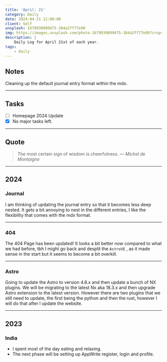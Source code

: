 ```yaml
---
title: 'April: 21'
category: Daily
date: 2024-04-21 12:00:00
client: Self
unsplash: 1679939099475-384a2ff77e90
img: https://images.unsplash.com/photo-1679939099475-384a2ff77e90?crop=entropy&cs=srgb&fm=jpg&ixid=MnwzNjM5Nzd8MHwxfHJhbmRvbXx8fHx8fHx8fDE2ODE3NDg2ODY&ixlib=rb-4.0.3&q=85
description: |
    Daily Log for April 21st of each year.
tags:
    - daily
---
```



<MDXJS>

## Notes

Cleaning up the default journal entry format within the mdx.

</MDXJS>

---

<MDXJS>

## Tasks

-   [ ] Homepage 2024 Update
-   [x] No major tasks left.

</MDXJS>

---

<MDXJS>

## Quote

> The most certain sign of wisdom is cheerfulness.
> — <cite>Michel de Montaigne</cite>

</MDXJS>

---

<MDXJS>

## 2024

<MDXJS>

### Journal

I am thinking of updating the journal entry so that it becomes less deep nested.
It gets a bit annoying to nest in the different entries, I like the flexibility that comes with the mdx format.

</MDXJS>

---

<MDXJS>

### 404

The 404 Page has been updated! 
It looks a bit better now compared to what we had before, tbh I might go back and desplit the `AstroVE` , as it made sense in the start but it seems to become a bit overkill.

</MDXJS>

---

<MDXJS>

### Astro

Going to update the Astro to version 4.6.x and then update a bunch of NX plugins.
We will be migrating to the latest Nx aka 18.3.x and then upgrade Astro extension to the latest version.
However there are two plugins that we still need to update, the first being the python and then the rust, however I will do that after I update the website.

</MDXJS>

</MDXJS>

---

<MDXJS>

## 2023

<MDXJS>

### India

-   I spent most of the day eating and relaxing.
-   The next phase will be setting up AppWrite register, login and profile.

</MDXJS>

</MDXJS>
